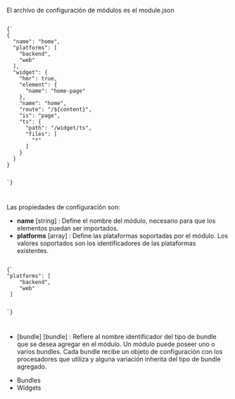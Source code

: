 
<Title>Configuración de módulos</Title>

El archivo de configuración de módulos es el module.json

<Code>
{`
{
  "name": "home",
  "platforms": [
    "backend",
    "web"
  ],
  "widget": {
    "hmr": true,
    "element": {
      "name": "home-page"
    },
    "name": "home",
    "route": "/${content}",
    "is": "page",
    "ts": {
      "path": "/widget/ts",
      "files": [
        "*"
      ]
    }
  }
}

`}

</Code>

Las propiedades de configuración son:

-   **name** [string] : Define el nombre del módulo, necesario para que los elementos puedan ser importados.
-   **platforms** [array] : Define las plataformas soportadas por el módulo. Los valores soportados son los identificadores de las <Link href="/concepts/platforms">plataformas</Link> existentes.

<Code>
{`
"platforms": [
    "backend",
    "web"
 ]

`}

</Code>

-   [bundle] <Link href="/module#bundle">[bundle]</Link> : Refiere al nombre identificador del tipo de bundle que se desea agregar en el módulo. Un módulo puede poseer uno o varios bundles. Cada bundle recibe un objeto de configuración con los procesadores que utiliza y alguna variación inherita del tipo de bundle agregado.

-   <Link href="/docs/bundles">Bundles</Link>
-   <Link href="/docs/widgets">Widgets</Link>
